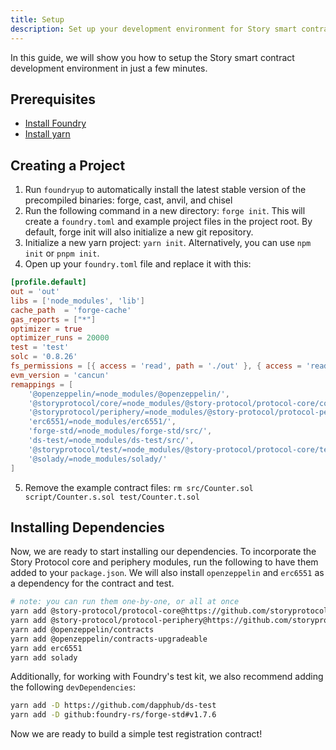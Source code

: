 ```yaml
---
title: Setup
description: Set up your development environment for Story smart contracts.
---
```


In this guide, we will show you how to setup the Story smart contract development environment in just a few minutes.

## Prerequisites

- [Install Foundry](https://book.getfoundry.sh/getting-started/installation)
- [Install yarn](https://classic.yarnpkg.com/lang/en/docs/install/)

## Creating a Project

1. Run `foundryup` to automatically install the latest stable version of the precompiled binaries: forge, cast, anvil, and chisel
2. Run the following command in a new directory: `forge init`. This will create a `foundry.toml` and example project files in the project root. By default, forge init will also initialize a new git repository.
3. Initialize a new yarn project: `yarn init`. Alternatively, you can use `npm init` or `pnpm init`.
4. Open up your `foundry.toml` file and replace it with this:

```toml
[profile.default]
out = 'out'
libs = ['node_modules', 'lib']
cache_path  = 'forge-cache'
gas_reports = ["*"]
optimizer = true
optimizer_runs = 20000
test = 'test'
solc = '0.8.26'
fs_permissions = [{ access = 'read', path = './out' }, { access = 'read-write', path = './deploy-out' }]
evm_version = 'cancun'
remappings = [
    '@openzeppelin/=node_modules/@openzeppelin/',
    '@storyprotocol/core/=node_modules/@story-protocol/protocol-core/contracts/',
    '@storyprotocol/periphery/=node_modules/@story-protocol/protocol-periphery/contracts/',
    'erc6551/=node_modules/erc6551/',
    'forge-std/=node_modules/forge-std/src/',
    'ds-test/=node_modules/ds-test/src/',
    '@storyprotocol/test/=node_modules/@story-protocol/protocol-core/test/foundry/',
    '@solady/=node_modules/solady/'
]
```

5. Remove the example contract files: `rm src/Counter.sol script/Counter.s.sol test/Counter.t.sol`

## Installing Dependencies

Now, we are ready to start installing our dependencies. To incorporate the Story Protocol core and periphery modules, run the following to have them added to your `package.json`. We will also install `openzeppelin` and `erc6551` as a dependency for the contract and test.

```bash
# note: you can run them one-by-one, or all at once
yarn add @story-protocol/protocol-core@https://github.com/storyprotocol/protocol-core-v1
yarn add @story-protocol/protocol-periphery@https://github.com/storyprotocol/protocol-periphery-v1
yarn add @openzeppelin/contracts
yarn add @openzeppelin/contracts-upgradeable
yarn add erc6551
yarn add solady
```

Additionally, for working with Foundry's test kit, we also recommend adding the following `devDependencies`:

```bash
yarn add -D https://github.com/dapphub/ds-test
yarn add -D github:foundry-rs/forge-std#v1.7.6
```

Now we are ready to build a simple test registration contract!
